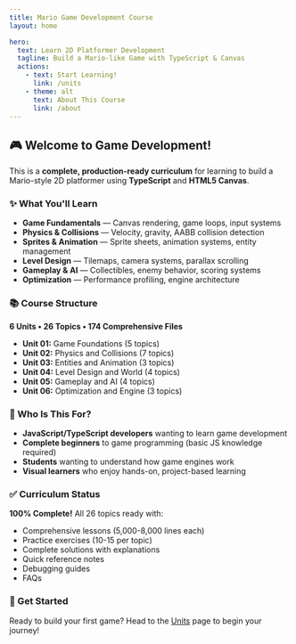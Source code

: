 ```yaml
---
title: Mario Game Development Course
layout: home

hero:
  text: Learn 2D Platformer Development
  tagline: Build a Mario-like Game with TypeScript & Canvas
  actions:
    - text: Start Learning!
      link: /units
    - theme: alt
      text: About This Course
      link: /about
---
```


## 🎮 Welcome to Game Development!

This is a **complete, production-ready curriculum** for learning to build a Mario-style 2D platformer using **TypeScript** and **HTML5 Canvas**.

### ✨ What You'll Learn

- **Game Fundamentals** — Canvas rendering, game loops, input systems
- **Physics & Collisions** — Velocity, gravity, AABB collision detection
- **Sprites & Animation** — Sprite sheets, animation systems, entity management
- **Level Design** — Tilemaps, camera systems, parallax scrolling
- **Gameplay & AI** — Collectibles, enemy behavior, scoring systems
- **Optimization** — Performance profiling, engine architecture

### 📚 Course Structure

**6 Units • 26 Topics • 174 Comprehensive Files**

- **Unit 01:** Game Foundations (5 topics)
- **Unit 02:** Physics and Collisions (7 topics)
- **Unit 03:** Entities and Animation (3 topics)
- **Unit 04:** Level Design and World (4 topics)
- **Unit 05:** Gameplay and AI (4 topics)
- **Unit 06:** Optimization and Engine (3 topics)

### 🎯 Who Is This For?

- **JavaScript/TypeScript developers** wanting to learn game development
- **Complete beginners** to game programming (basic JS knowledge required)
- **Students** wanting to understand how game engines work
- **Visual learners** who enjoy hands-on, project-based learning

### ✅ Curriculum Status

**100% Complete!** All 26 topics ready with:

- Comprehensive lessons (5,000-8,000 lines each)
- Practice exercises (10-15 per topic)
- Complete solutions with explanations
- Quick reference notes
- Debugging guides
- FAQs

### 🚀 Get Started

Ready to build your first game? Head to the [Units](/units) page to begin your journey!
